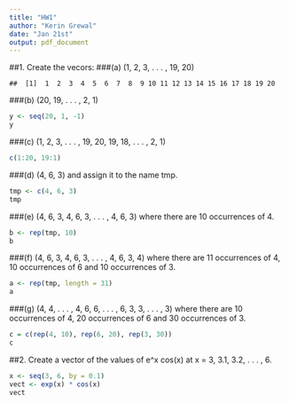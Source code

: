 ```yaml
---
title: "HW1"
author: "Kerin Grewal"
date: "Jan 21st"
output: pdf_document
---
```



##1. Create the vecors:
###(a) (1, 2, 3, . . . , 19, 20)

```
##  [1]  1  2  3  4  5  6  7  8  9 10 11 12 13 14 15 16 17 18 19 20
```

###(b) (20, 19, . . . , 2, 1)
```r
y <- seq(20, 1, -1)
y
```

###(c) (1, 2, 3, . . . , 19, 20, 19, 18, . . . , 2, 1)
```r
c(1:20, 19:1)
```

###(d) (4, 6, 3) and assign it to the name tmp.
```r
tmp <- c(4, 6, 3)
tmp
```

###(e) (4, 6, 3, 4, 6, 3, . . . , 4, 6, 3) where there are 10 occurrences of 4.
```r
b <- rep(tmp, 10)
b
```

###(f) (4, 6, 3, 4, 6, 3, . . . , 4, 6, 3, 4) where there are 11 occurrences of 4, 10 occurrences of 6 and 10 occurrences of 3.
```r
a <- rep(tmp, length = 31)
a
```

###(g) (4, 4, . . . , 4, 6, 6, . . . , 6, 3, 3, . . . , 3) where there are 10 occurrences of 4, 20 occurrences of 6 and 30 occurrences of 3.
```r
c = c(rep(4, 10), rep(6, 20), rep(3, 30))
c
```

##2. Create a vector of the values of e^x cos(x) at x = 3, 3.1, 3.2, . . . , 6.
```r
x <- seq(3, 6, by = 0.1)
vect <- exp(x) * cos(x)
vect
```

